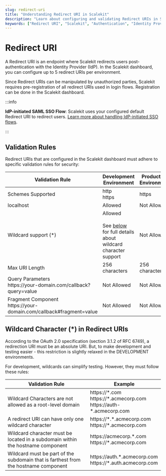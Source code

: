 ```yaml
---
slug: redirect-uri
title: "Understanding Redirect URI in Scalekit"
description: "Learn about configuring and validating Redirect URIs in Scalekit for secure authentication flows. Understand the rules for development and production environments, including wildcard usage and URI validation."
keywords: ["Redirect URI", "Scalekit", "Authentication", "Identity Provider", "SAML SSO", "OAuth 2.0", "Wildcard Support", "Security", "URI Validation"]
---
```



# Redirect URI

A Redirect URI is an endpoint where Scalekit redirects users post-authentication with the Identity Provider (IdP). In the Scalekit dashboard, you can configure up to 5 redirect URIs per environment.

Since Redirect URIs can be manipulated by unauthorized parties, Scalekit requires pre-registration of all redirect URIs used in login flows. Registration can be done in the Scalekit dashboard.

:::info

**IdP-initiated SAML SSO Flow**: Scalekit uses your configured default Redirect URI to redirect users. [Learn more about handling IdP-initiated SSO flows](/sso/guides/setup-sso/implement-idp-initiated-sso).

:::

## Validation Rules

Redirect URIs that are configured in the Scalekit dashboard must adhere to specific validation rules for security:

| Validation Rule                                                                                                 | Development Environment                                                                                                                 | Production Environment                         |
| --------------------------------------------------------------------------------------------------------------- | --------------------------------------------------------------------------------------------------------------------------------------- | ---------------------------------------------- |
| Schemes Supported                                                                                               | <FcCheckmark /> <SimpleCode>http</SimpleCode><br /> <FcCheckmark /> <SimpleCode>https </SimpleCode>                                     | <FcCheckmark /> <SimpleCode>https</SimpleCode> |
| localhost                                                                                                       | <FcCheckmark /> Allowed                                                                                                                 | <FcCancel /> Not Allowed                       |
| Wildcard support (\*)                                                                                           | <FcCheckmark /> Allowed<br /><br />See [below](/sso/guides/key-concepts/redirect-uri) for full details about wildcard character support | <FcCancel /> Not Allowed                       |
| Max URI Length                                                                                                  | 256 characters                                                                                                                          | 256 characters                                 |
| Query Parameters <br /> <SimpleCode>https:<span></span>//your-domain.com/callback?query=value</SimpleCode>      | <FcCancel /> Not Allowed                                                                                                                | <FcCancel /> Not Allowed                       |
| Fragment Component <br /> <SimpleCode>https:<span></span>//your-domain.com/callback#fragment=value</SimpleCode> | <FcCancel /> Not Allowed                                                                                                                | <FcCancel /> Not Allowed                       |

## Wildcard Character (<SimpleCode>\*</SimpleCode>) in Redirect URIs

According to the OAuth 2.0 specification (<Link href="https://tools.ietf.org/html/rfc6749#section-3.1.2">section 3.1.2 of RFC 6749</Link>), a redirection URI must be an absolute URI. But, to make development and testing easier - this restriction is slightly relaxed in the DEVELOPMENT environments.

For development, wildcards can simplify testing. However, they must follow these rules:

| Validation Rule                                                                     | Example                                                                                                                                                                                                          |
| ----------------------------------------------------------------------------------- | ---------------------------------------------------------------------------------------------------------------------------------------------------------------------------------------------------------------- |
| Wildcard Characters are not allowed as a root-level domain                          | <FcCancel /> <SimpleCode>https://\*.com</SimpleCode><br/><FcCheckmark /> <SimpleCode>https://\*.acmecorp.com</SimpleCode><br/><FcCheckmark /> <SimpleCode>https<span></span>://auth-\*.acmecorp.com</SimpleCode> |
| A redirect URI can have only one wildcard character                                 | <FcCancel /> <SimpleCode>https://\*.\*.acmecorp.com</SimpleCode><br/><FcCheckmark /> <SimpleCode>https://\*.acmecorp.com</SimpleCode>                                                                            |
| Wildcard character must be located in a subdomain within the hostname component     | <FcCancel /> <SimpleCode>https<span></span>://acmecorp.\*.com</SimpleCode><br/><FcCheckmark /> <SimpleCode>https://\*.acmecorp.com</SimpleCode>                                                                  |
| Wildcard must be part of the subdomain that is farthest from the hostname component | <FcCancel /> <SimpleCode>https<span></span>://auth.\*.acmecorp.com</SimpleCode><br/><FcCheckmark /> <SimpleCode>https://\*.auth.acmecorp.com</SimpleCode>                                                        |
